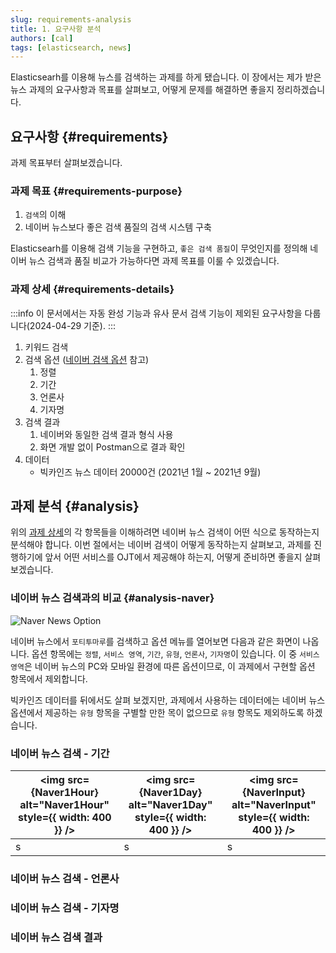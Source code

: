 ```yaml
---
slug: requirements-analysis
title: 1. 요구사항 분석
authors: [cal]
tags: [elasticsearch, news]
---
```


Elasticsearh를 이용해 뉴스를 검색하는 과제를 하게 됐습니다. 이 장에서는 제가 받은 뉴스 과제의 요구사항과 목표를 살펴보고, 어떻게 문제를 해결하면 좋을지 정리하겠습니다.

## 요구사항 {#requirements}

과제 목표부터 살펴보겠습니다.

### 과제 목표 {#requirements-purpose}

1. `검색`의 이해
2. 네이버 뉴스보다 좋은 검색 품질의 검색 시스템 구축

Elasticsearh를 이용해 검색 기능을 구현하고, `좋은 검색 품질`이 무엇인지를 정의해 네이버 뉴스 검색과 품질 비교가 가능하다면 과제 목표를 이룰 수 있겠습니다.

### 과제 상세 {#requirements-details}

:::info
이 문서에서는 자동 완성 기능과 유사 문서 검색 기능이 제외된 요구사항을 다룹니다(2024-04-29 기준).
:::

1. 키워드 검색
2. 검색 옵션 ([네이버 검색 옵션](https://help.naver.com/service/5603/contents/19113?lang=ko) 참고)
   1. 정렬
   2. 기간
   3. 언론사
   4. 기자명
3. 검색 결과
   1. 네이버와 동일한 검색 결과 형식 사용
   2. 화면 개발 없이 Postman으로 결과 확인
4. 데이터
   - 빅카인즈 뉴스 데이터 20000건 (2021년 1월 ~ 2021년 9월)

## 과제 분석 {#analysis}

위의 [과제 상세](#requirements-details)의 각 항목들을 이해하려면 네이버 뉴스 검색이 어떤 식으로 동작하는지 분석해야 합니다. 이번 절에서는 네이버 검색이 어떻게 동작하는지 살펴보고, 과제를 진행하기에 앞서 어떤 서비스를 OJT에서 제공해야 하는지, 어떻게 준비하면 좋을지 살펴보겠습니다.

### 네이버 뉴스 검색과의 비교 {#analysis-naver}

![Naver News Option](./img/naver_news_option.png)

네이버 뉴스에서 `포티투마루`를 검색하고 옵션 메뉴를 열어보면 다음과 같은 화면이 나옵니다. 옵션 항목에는 `정렬`, `서비스 영역`, `기간`, `유형`, `언론사`, `기자명`이 있습니다. 이 중 `서비스 영역`은 네이버 뉴스의 PC와 모바일 환경에 따른 옵션이므로, 이 과제에서 구현할 옵션 항목에서 제외합니다.

빅카인즈 데이터를 뒤에서도 살펴 보겠지만, 과제에서 사용하는 데이터에는 네이버 뉴스 옵션에서 제공하는 `유형` 항목을 구별할 만한 목이 없으므로 `유형` 항목도 제외하도록 하겠습니다.

### 네이버 뉴스 검색 - 기간


| <img src={Naver1Hour} alt="Naver1Hour" style={{ width: 400 }} /> | <img src={Naver1Day} alt="Naver1Day" style={{ width: 400 }} /> | <img src={NaverInput} alt="NaverInput" style={{ width: 400 }} /> |
| ---------------------------------------------------------------- | -------------------------------------------------------------- | ---------------------------------------------------------------- |
| s                                                                | s                                                              | s                                                                |

### 네이버 뉴스 검색 - 언론사

### 네이버 뉴스 검색 - 기자명

### 네이버 뉴스 검색 결과
